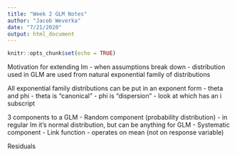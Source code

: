 ```yaml
---
title: "Week 2 GLM Notes"
author: "Jacob Weverka"
date: "7/21/2020"
output: html_document
---
```


```r
knitr::opts_chunk$set(echo = TRUE)
```

Motivation for extending lm
  - when assumptions break down
  - distribution used in GLM are used from natural exponential family of distributions
  
  
All exponential family distributions can be put in an exponent form
  - theta and phi
    - theta is "canonical"
    - phi is "dispersion"
  - look at which has an i subscript
  
3 components to a GLM
  - Random component (probability distribution)
    - in regular lm it's normal distribution, but can be anything for GLM
  - Systematic component
  - Link function
    - operates on mean (not on response variable)



Residuals